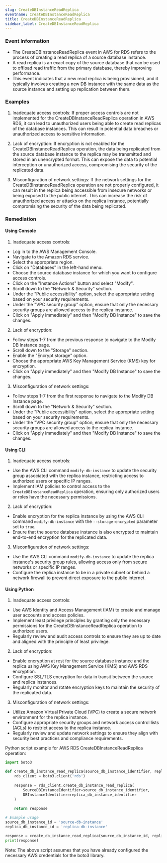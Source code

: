 ```yaml
--- 
slug: CreateDBInstanceReadReplica
eventname: CreateDBInstanceReadReplica
title: CreateDBInstanceReadReplica
sidebar_label: CreateDBInstanceReadReplica
---
```

                       
### Event Information

- The CreateDBInstanceReadReplica event in AWS for RDS refers to the process of creating a read replica of a source database instance.
- A read replica is an exact copy of the source database that can be used to offload read traffic from the primary database, thereby improving performance.
- This event indicates that a new read replica is being provisioned, and it typically involves creating a new DB instance with the same data as the source instance and setting up replication between them.


### Examples

1. Inadequate access controls: If proper access controls are not implemented for the CreateDBInstanceReadReplica operation in AWS RDS, it can lead to unauthorized users being able to create read replicas of the database instances. This can result in potential data breaches or unauthorized access to sensitive information.

2. Lack of encryption: If encryption is not enabled for the CreateDBInstanceReadReplica operation, the data being replicated from the source database instance to the replica may be transmitted and stored in an unencrypted format. This can expose the data to potential interception or unauthorized access, compromising the security of the replicated data.

3. Misconfiguration of network settings: If the network settings for the CreateDBInstanceReadReplica operation are not properly configured, it can result in the replica being accessible from insecure networks or being exposed to the public internet. This can increase the risk of unauthorized access or attacks on the replica instance, potentially compromising the security of the data being replicated.

### Remediation

#### Using Console

1. Inadequate access controls:
- Log in to the AWS Management Console.
- Navigate to the Amazon RDS service.
- Select the appropriate region.
- Click on "Databases" in the left-hand menu.
- Choose the source database instance for which you want to configure access controls.
- Click on the "Instance Actions" button and select "Modify".
- Scroll down to the "Network & Security" section.
- Under the "Public accessibility" option, select the appropriate setting based on your security requirements.
- Under the "VPC security group" option, ensure that only the necessary security groups are allowed access to the replica instance.
- Click on "Apply immediately" and then "Modify DB Instance" to save the changes.

2. Lack of encryption:
- Follow steps 1-7 from the previous response to navigate to the Modify DB Instance page.
- Scroll down to the "Storage" section.
- Enable the "Encrypt storage" option.
- Choose the appropriate AWS Key Management Service (KMS) key for encryption.
- Click on "Apply immediately" and then "Modify DB Instance" to save the changes.

3. Misconfiguration of network settings:
- Follow steps 1-7 from the first response to navigate to the Modify DB Instance page.
- Scroll down to the "Network & Security" section.
- Under the "Public accessibility" option, select the appropriate setting based on your security requirements.
- Under the "VPC security group" option, ensure that only the necessary security groups are allowed access to the replica instance.
- Click on "Apply immediately" and then "Modify DB Instance" to save the changes.

#### Using CLI

1. Inadequate access controls:
- Use the AWS CLI command `modify-db-instance` to update the security group associated with the replica instance, restricting access to authorized users or specific IP ranges.
- Implement IAM policies to control access to the `CreateDBInstanceReadReplica` operation, ensuring only authorized users or roles have the necessary permissions.

2. Lack of encryption:
- Enable encryption for the replica instance by using the AWS CLI command `modify-db-instance` with the `--storage-encrypted` parameter set to `true`.
- Ensure that the source database instance is also encrypted to maintain end-to-end encryption for the replicated data.

3. Misconfiguration of network settings:
- Use the AWS CLI command `modify-db-instance` to update the replica instance's security group rules, allowing access only from secure networks or specific IP ranges.
- Configure the replica instance to be in a private subnet or behind a network firewall to prevent direct exposure to the public internet.

#### Using Python

1. Inadequate access controls:
- Use AWS Identity and Access Management (IAM) to create and manage user accounts and access policies.
- Implement least privilege principles by granting only the necessary permissions for the CreateDBInstanceReadReplica operation to authorized users.
- Regularly review and audit access controls to ensure they are up to date and aligned with the principle of least privilege.

2. Lack of encryption:
- Enable encryption at rest for the source database instance and the replica using AWS Key Management Service (KMS) and AWS RDS encryption.
- Configure SSL/TLS encryption for data in transit between the source and replica instances.
- Regularly monitor and rotate encryption keys to maintain the security of the replicated data.

3. Misconfiguration of network settings:
- Utilize Amazon Virtual Private Cloud (VPC) to create a secure network environment for the replica instance.
- Configure appropriate security groups and network access control lists (ACLs) to restrict access to the replica instance.
- Regularly review and update network settings to ensure they align with security best practices and compliance requirements.

Python script example for AWS RDS CreateDBInstanceReadReplica operation:

```python
import boto3

def create_db_instance_read_replica(source_db_instance_identifier, replica_db_instance_identifier):
    rds_client = boto3.client('rds')
    
    response = rds_client.create_db_instance_read_replica(
        SourceDBInstanceIdentifier=source_db_instance_identifier,
        DBInstanceIdentifier=replica_db_instance_identifier
    )
    
    return response

# Example usage
source_db_instance_id = 'source-db-instance'
replica_db_instance_id = 'replica-db-instance'

response = create_db_instance_read_replica(source_db_instance_id, replica_db_instance_id)
print(response)
```

Note: The above script assumes that you have already configured the necessary AWS credentials for the boto3 library.


 